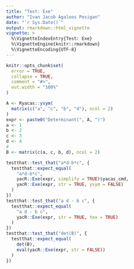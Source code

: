 ```yaml
---
title: "Test: Exe"
author: "Ivan Jacob Agaloos Pesigan"
date: "`r Sys.Date()`"
output: rmarkdown::html_vignette
vignette: >
  %\VignetteIndexEntry{Test: Exe}
  %\VignetteEngine{knitr::rmarkdown}
  %\VignetteEncoding{UTF-8}
---
```



```r
knitr::opts_chunk$set(
  error = TRUE,
  collapse = TRUE,
  comment = "#>",
  out.width = "100%"
)
```



```r
A <- Ryacas::ysym(
  matrix(c("a", "c", "b", "d"), ncol = 2)
)
expr <- paste0("Determinant(", A, ")")
a <- 1
b <- 2
c <- 3
d <- 4
#
B <- matrix(c(a, c, b, d), ncol = 2)
```
```r
testthat::test_that("a*d-b*c", {
  testthat::expect_equal(
    "a*d-b*c",
    yacR::Exe(expr, simplify = TRUE)$yacas_cmd,
    yacR::Exe(expr, str = TRUE, ysym = FALSE)
  )
})
testthat::test_that("a d - b c", {
  testthat::expect_equal(
    "a d - b c",
    yacR::Exe(expr, str = TRUE, tex = TRUE)
  )
})
testthat::test_that("det(B)", {
  testthat::expect_equal(
    det(B),
    eval(yacR::Exe(expr, str = FALSE))
  )
})
```

